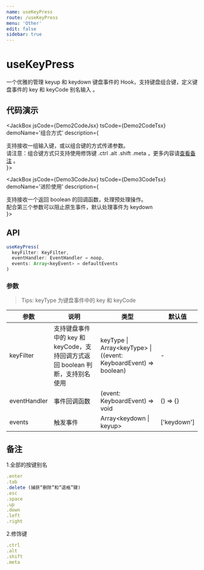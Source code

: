 ```yaml
---
name: useKeyPress
route: /useKeyPress
menu: 'Other'
edit: false
sidebar: true
---
```



# useKeyPress

一个优雅的管理 keyup 和 keydown 键盘事件的 Hook，支持键盘组合键，定义键盘事件的 key 和 keyCode 别名输入 。

## 代码演示

<JackBox jsCode={Demo1CodeJsx} tsCode={Demo1CodeTsx} demoName='基础使用' description='请按 ArrowUp 或 ArrowDown 键进行演示。'>
  <Demo1 />
</JackBox>

<JackBox jsCode={Demo2CodeJsx} tsCode={Demo2CodeTsx} demoName='组合方式' description={
  <div>
    支持接收一组输入键，或以组合键的方式传递参数。<br />
    请注意：组合键方式只支持使用修饰键 
    <Tag color="cyan" style={{ marginLeft: 8 }}>.ctrl</Tag>
    <Tag color="blue">.alt</Tag>
    <Tag color="red">.shift</Tag>
    <Tag color="orange">.meta</Tag>
    ，更多内容请<a href='#备注'>查看备注</a> 。
  </div>
}>
  <Demo2 />
</JackBox>

<JackBox jsCode={Demo3CodeJsx} tsCode={Demo3CodeTsx} demoName='进阶使用'
description={
  <div>
    支持接收一个返回 boolean 的回调函数，处理预处理操作。<br />
    配合第三个参数可以阻止原生事件，默认处理事件为 keydown
  </div>
}>
  <Demo3 />
</JackBox>

## API

```javascript
useKeyPress(
  keyFilter: KeyFilter, 
  eventHandler: EventHandler = noop, 
  events: Array<keyEvent> = defaultEvents
)
```

### 参数

> Tips: keyType 为键盘事件中的 key 和 keyCode

| 参数    | 说明                                         | 类型                   | 默认值 |
|---------|----------------------------------------------|------------------------|--------|
| keyFilter | 支持键盘事件中的 key 和 keyCode，支持回调方式返回 boolean 判断，支持别名使用  | keyType \| Array<keyType\> \| ((event: KeyboardEvent) => boolean) | -      |
| eventHandler | 事件回调函数  | (event: KeyboardEvent) => void | () => {}      |
| events | 触发事件  |  Array<keydown \| keyup\> | ['keydown']     |

## 备注

1.全部的按键别名
```javascript
.enter
.tab
.delete (捕获“删除”和“退格”键)
.esc
.space
.up
.down
.left
.right
```

2.修饰键
```javascript
.ctrl
.alt
.shift
.meta
```